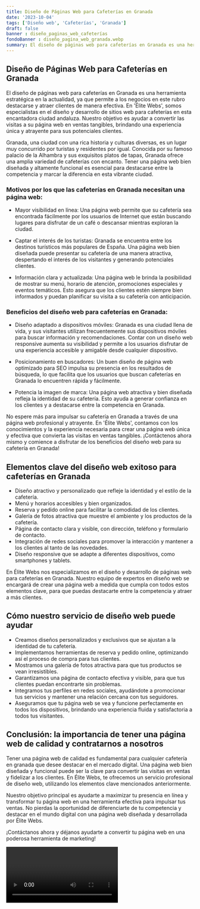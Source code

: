 ```yaml
---
title: Diseño de Páginas Web para Cafeterías en Granada
date: '2023-10-04'
tags: ['Diseño web', 'Cafeterías', 'Granada']
draft: false
banner : diseño_paginas_web_cafeterías
fondoBanner : diseño_pagina_web_granada.webp
summary: El diseño de páginas web para cafeterías en Granada es una herramienta estratégica en la actualidad, ya que permite a los negocios en este rubro destacarse y atraer clientes de manera efectiva. En 'Élite Webs', somos especialistas en el diseño y desarrollo de sitios web para cafeterías en esta encantadora ciudad andaluza. Nuestro objetivo es ayudar a convertir las visitas a su página web en ventas tangibles, brindando una experiencia única y atrayente para sus potenciales clientes.
---
```


## Diseño de Páginas Web para Cafeterías en Granada

El diseño de páginas web para cafeterías en Granada es una herramienta estratégica en la actualidad, ya que permite a los negocios en este rubro destacarse y atraer clientes de manera efectiva. En 'Élite Webs', somos especialistas en el diseño y desarrollo de sitios web para cafeterías en esta encantadora ciudad andaluza. Nuestro objetivo es ayudar a convertir las visitas a su página web en ventas tangibles, brindando una experiencia única y atrayente para sus potenciales clientes.

Granada, una ciudad con una rica historia y culturas diversas, es un lugar muy concurrido por turistas y residentes por igual. Conocida por su famoso palacio de la Alhambra y sus exquisitos platos de tapas, Granada ofrece una amplia variedad de cafeterías con encanto. Tener una página web bien diseñada y altamente funcional es esencial para destacarse entre la competencia y marcar la diferencia en esta vibrante ciudad.

### Motivos por los que las cafeterías en Granada necesitan una página web:

- Mayor visibilidad en línea: Una página web permite que su cafetería sea encontrada fácilmente por los usuarios de Internet que están buscando lugares para disfrutar de un café o descansar mientras exploran la ciudad.

- Captar el interés de los turistas: Granada se encuentra entre los destinos turísticos más populares de España. Una página web bien diseñada puede presentar su cafetería de una manera atractiva, despertando el interés de los visitantes y generando potenciales clientes.

- Información clara y actualizada: Una página web le brinda la posibilidad de mostrar su menú, horario de atención, promociones especiales y eventos temáticos. Esto asegura que los clientes estén siempre bien informados y puedan planificar su visita a su cafetería con anticipación.

### Beneficios del diseño web para cafeterías en Granada:

- Diseño adaptado a dispositivos móviles: Granada es una ciudad llena de vida, y sus visitantes utilizan frecuentemente sus dispositivos móviles para buscar información y recomendaciones. Contar con un diseño web responsive aumenta su visibilidad y permite a los usuarios disfrutar de una experiencia accesible y amigable desde cualquier dispositivo.

- Posicionamiento en buscadores: Un buen diseño de página web optimizado para SEO impulsa su presencia en los resultados de búsqueda, lo que facilita que los usuarios que buscan cafeterías en Granada lo encuentren rápida y fácilmente.

- Potencia la imagen de marca: Una página web atractiva y bien diseñada refleja la identidad de su cafetería. Esto ayuda a generar confianza en los clientes y a destacarse entre la competencia en Granada.

No espere más para impulsar su cafetería en Granada a través de una página web profesional y atrayente. En 'Élite Webs', contamos con los conocimientos y la experiencia necesaria para crear una página web única y efectiva que convierta las visitas en ventas tangibles. ¡Contáctenos ahora mismo y comience a disfrutar de los beneficios del diseño web para su cafetería en Granada!

<GifSeo />

<Cta />

## Elementos clave del diseño web exitoso para cafeterías en Granada

- Diseño atractivo y personalizado que refleje la identidad y el estilo de la cafetería.
- Menú y horarios accesibles y bien organizados.
- Reserva y pedido online para facilitar la comodidad de los clientes.
- Galería de fotos atractiva que muestre el ambiente y los productos de la cafetería.
- Página de contacto clara y visible, con dirección, teléfono y formulario de contacto.
- Integración de redes sociales para promover la interacción y mantener a los clientes al tanto de las novedades.
- Diseño responsive que se adapte a diferentes dispositivos, como smartphones y tablets.

En Élite Webs nos especializamos en el diseño y desarrollo de páginas web para cafeterías en Granada. Nuestro equipo de expertos en diseño web se encargará de crear una página web a medida que cumpla con todos estos elementos clave, para que puedas destacarte entre la competencia y atraer a más clientes.

## Cómo nuestro servicio de diseño web puede ayudar

- Creamos diseños personalizados y exclusivos que se ajustan a la identidad de tu cafetería.
- Implementamos herramientas de reserva y pedido online, optimizando así el proceso de compra para tus clientes.
- Mostramos una galería de fotos atractiva para que tus productos se vean irresistibles.
- Garantizamos una página de contacto efectiva y visible, para que tus clientes puedan encontrarte sin problemas.
- Integramos tus perfiles en redes sociales, ayudándote a promocionar tus servicios y mantener una relación cercana con tus seguidores.
- Aseguramos que tu página web se vea y funcione perfectamente en todos los dispositivos, brindando una experiencia fluida y satisfactoria a todos tus visitantes.

## Conclusión: la importancia de tener una página web de calidad y contratarnos a nosotros

Tener una página web de calidad es fundamental para cualquier cafetería en granada que desee destacar en el mercado digital. Una página web bien diseñada y funcional puede ser la clave para convertir las visitas en ventas y fidelizar a los clientes. En Élite Webs, te ofrecemos un servicio profesional de diseño web, utilizando los elementos clave mencionados anteriormente.

Nuestro objetivo principal es ayudarte a maximizar tu presencia en línea y transformar tu página web en una herramienta efectiva para impulsar tus ventas. No pierdas la oportunidad de diferenciarte de tu competencia y destacar en el mundo digital con una página web diseñada y desarrollada por Élite Webs.

¡Contáctanos ahora y déjanos ayudarte a convertir tu página web en una poderosa herramienta de marketing!

<Video />

<CtaBot job='Cafeterías' city='Granada'/>

<Gmaps query='Granada+españa+maps' />